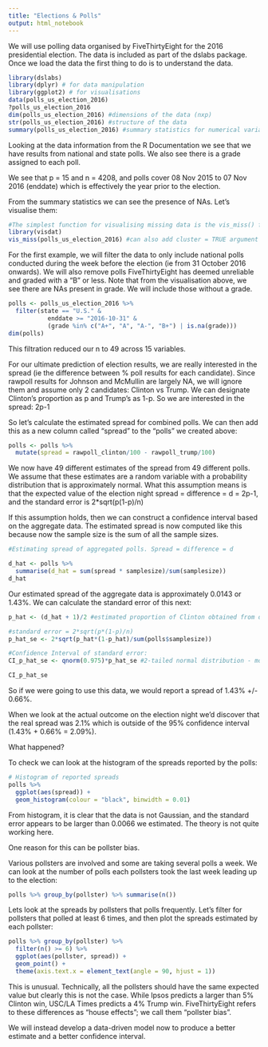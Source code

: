 ```yaml
---
title: "Elections & Polls"
output: html_notebook
---
```


We will use polling data organised by FiveThirtyEight for the 2016 presidential election. The data is included as part of the dslabs package. Once we load the data the first thing to do is to understand the data.

```r
library(dslabs)
library(dplyr) # for data manipulation
library(ggplot2) # for visualisations
data(polls_us_election_2016)
?polls_us_election_2016
dim(polls_us_election_2016) #dimensions of the data (nxp)
str(polls_us_election_2016) #structure of the data
summary(polls_us_election_2016) #summary statistics for numerical variables
```


Looking at the data information from the R Documentation we see that we have results from national and state polls. We also see there is a grade assigned to each poll.

We see that p = 15 and n = 4208, and polls cover 08 Nov 2015 to 07 Nov 2016 (enddate) which is effectively the year prior to the election.

From the summary statistics we can see the presence of NAs. Let's visualise them:

```r
#The simplest function for visualising missing data is the vis_miss() function within the visdat package
library(visdat)
vis_miss(polls_us_election_2016) #can also add cluster = TRUE argument to see the missing data in clusters
```


For the first example, we will filter the data to only include national polls conducted during the week before the election (ie from 31 October 2016 onwards). We will also remove polls FiveThirtyEight has deemed unreliable and graded with a "B" or less. Note that from the visualisation above, we see there are NAs present in grade. We will include those without a grade.

```r
polls <- polls_us_election_2016 %>%
  filter(state == "U.S." &
           enddate >= "2016-10-31" &
           (grade %in% c("A+", "A", "A-", "B+") | is.na(grade)))
dim(polls)
```


This filtration reduced our n to 49 across 15 variables.

For our ultimate prediction of election results, we are really interested in the spread (ie the difference between % poll results for each candidate). Since rawpoll results for Johnson and McMullin are largely NA, we will ignore them and assume only 2 candidates: Clinton vs Trump. We can designate Clinton's proportion as p and Trump's as 1-p. So we are interested in the spread: 2p-1

So let's calculate the estimated spread for combined polls. We can then add this as a new column called "spread" to the "polls" we created above:

```r
polls <- polls %>%
  mutate(spread = rawpoll_clinton/100 - rawpoll_trump/100)
```

We now have 49 different estimates of the spread from 49 different polls. We assume that these estimates are a random variable with a probability distribution that is approximately normal. What this assumption means is that the expected value of the election night spread = difference = d = 2p-1, and the standard error is 2*sqrt(p(1-p)/n)

If this assumption holds, then we can construct a confidence interval based on the aggregate data. The estimated spread is now computed like this because now the sample size is the sum of all the sample sizes.

```r
#Estimating spread of aggregated polls. Spread = difference = d

d_hat <- polls %>%
  summarise(d_hat = sum(spread * samplesize)/sum(samplesize))
d_hat

```

Our estimated spread of the aggregate data is approximately 0.0143 or 1.43%. We can calculate the standard error of this next:

```r
p_hat <- (d_hat + 1)/2 #estimated proportion of Clinton obtained from d_hat = 2p-1

#standard error = 2*sqrt(p*(1-p)/n)
p_hat_se <- 2*sqrt(p_hat*(1-p_hat)/sum(polls$samplesize))

#Confidence Interval of standard error:
CI_p_hat_se <- qnorm(0.975)*p_hat_se #2-tailed normal distribution - more accurate than using 1.96 straight

CI_p_hat_se
```

So if we were going to use this data, we would report a spread of 1.43% +/- 0.66%.

When we look at the actual outcome on the election night we'd discover that the real spread was 2.1% which is outside of the 95% confidence interval (1.43% + 0.66% = 2.09%). 

What happened?

To check we can look at the histogram of the spreads reported by the polls:

```r
# Histogram of reported spreads
polls %>%
  ggplot(aes(spread)) +
  geom_histogram(colour = "black", binwidth = 0.01)
```


From histogram, it is clear that the data is not Gaussian, and the standard error appears to be larger than 0.0066 we estimated. The theory is not quite working here.

One reason for this can be pollster bias.

Various pollsters are involved and some are taking several polls a week. We can look at the number of polls each pollsters took the last week leading up to the election:

```r
polls %>% group_by(pollster) %>% summarise(n())
```


Lets look at the spreads by pollsters that polls frequently. Let's filter for pollsters that polled at least 6 times, and then plot the spreads estimated by each pollster:

```r
polls %>% group_by(pollster) %>%
  filter(n() >= 6) %>%
  ggplot(aes(pollster, spread)) +
  geom_point() +
  theme(axis.text.x = element_text(angle = 90, hjust = 1))
```


This is unusual. Technically, all the pollsters should have the same expected value but clearly this is not the case. While Ipsos predicts a larger than 5% Clinton win, USC/LA Times predicts a 4% Trump win. FiveThirtyEight refers to these differences as "house effects"; we call them "pollster bias".

We will instead develop a data-driven model now to produce a better estimate and a better confidence interval.


